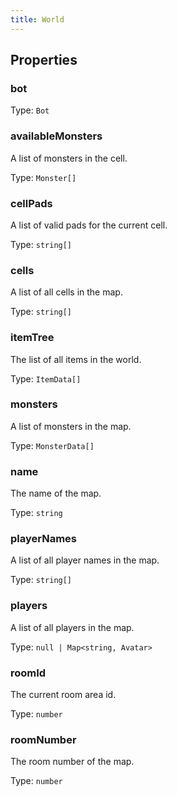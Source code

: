 ```yaml
---
title: World
---
```



## Properties
### bot




Type: `Bot`


### availableMonsters <Badge text="Getter" size="small" />	


A list of monsters in the cell.


Type: `Monster[]`


### cellPads <Badge text="Getter" size="small" />	


A list of valid pads for the current cell.


Type: `string[]`


### cells <Badge text="Getter" size="small" />	


A list of all cells in the map.


Type: `string[]`


### itemTree <Badge text="Getter" size="small" />	


The list of all items in the world.


Type: `ItemData[]`


### monsters <Badge text="Getter" size="small" />	


A list of monsters in the map.


Type: `MonsterData[]`


### name <Badge text="Getter" size="small" />	


The name of the map.


Type: `string`


### playerNames <Badge text="Getter" size="small" />	


A list of all player names in the map.


Type: `string[]`


### players <Badge text="Getter" size="small" />	


A list of all players in the map.


Type: `null | Map<string, Avatar>`


### roomId <Badge text="Getter" size="small" />	


The current room area id.


Type: `number`


### roomNumber <Badge text="Getter" size="small" />	


The room number of the map.


Type: `number`

